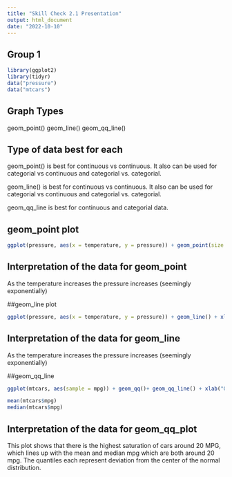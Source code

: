 ```yaml
---
title: "Skill Check 2.1 Presentation"
output: html_document
date: "2022-10-10"
---
```

## Group 1

```r
library(ggplot2)
library(tidyr)
data("pressure")
data("mtcars")
```
## Graph Types 

geom_point()
geom_line()
geom_qq_line() 


## Type of data best for each 
geom_point() is best for continuous vs continuous. It also can be used for categorial vs continuous and categorial vs. categorial.

geom_line() is best for continuous vs continuous. It also can be used for categorial vs continuous and categorial vs. categorial.

geom_qq_line is best for continuous and categorial data.

## geom_point plot   
```r
ggplot(pressure, aes(x = temperature, y = pressure)) + geom_point(size = 3) + xlab("Temperature")+ ylab("Pressure")+ ggtitle("Pressure vs. Temperature")
```
## Interpretation of the data for geom_point
As the temperature increases the pressure increases (seemingly exponentially)

##geom_line plot
```r
ggplot(pressure, aes(x = temperature, y = pressure)) + geom_line() + xlab("Temperature")+ ylab("Pressure")+ ggtitle("Pressure vs. Temperature")
```
## Interpretation of the data for geom_line
As the temperature increases the pressure increases (seemingly exponentially)

##geom_qq_line
```r

ggplot(mtcars, aes(sample = mpg)) + geom_qq()+ geom_qq_line() + xlab("Quantiles") + ylab("MPG") + ggtitle("Distribution of MPG among cars in mtcars")

mean(mtcars$mpg)
median(mtcars$mpg)

```
## Interpretation of the data for geom_qq_plot
This plot shows that there is the highest saturation of cars around 20 MPG, which lines up with the mean and median mpg which are both around 20 mpg. The quantiles each represent deviation from the center of the normal distribution. 
